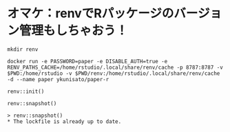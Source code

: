 # オマケ：renvでRパッケージのバージョン管理もしちゃおう！


```
mkdir renv
```


```
docker run -e PASSWORD=paper -e DISABLE_AUTH=true -e RENV_PATHS_CACHE=/home/rstudio/.local/share/renv/cache -p 8787:8787 -v $PWD:/home/rstudio -v $PWD/renv:/home/rstudio/.local/share/renv/cache -d --name paper ykunisato/paper-r
```

```
renv::init()
```

```
renv::snapshot()
```


```
> renv::snapshot()
* The lockfile is already up to date.
```



